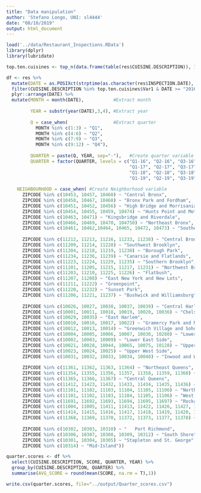 ```yaml
---
title: "Data manipulation"
author: 'Stefano Longo, UNI: sl4444'
date: "08/10/2019"
output: html_document
---
```


```r
load('../data/Restaurant_Inspections.RData')
library(dplyr)
library(lubridate)
```

```r
top.ten.cuisines <- top_n(data.frame(table(res$CUISINE.DESCRIPTION)), 10, Freq) #find top ten cuisines by frequency

df <- res %>%
  mutate(DATE = as.POSIXct(strptime(as.character(res$INSPECTION.DATE), "%m/%d/%Y"))) %>% #make date variable
  filter(CUISINE.DESCRIPTION %in% top.ten.cuisines$Var1 & DATE >= "2016-01-01") %>% # Filter relevant cuisines and disregards old dates 2015
  plyr::arrange(DATE) %>% 
  mutate(MONTH = month(DATE),           #Extract month 
         
         YEAR = substr(year(DATE),3,4), #Extract year
         
         Q = case_when(                 #Extract quarter
           MONTH %in% c(1:3) ~ "Q1",
           MONTH %in% c(4:6) ~ "Q2",
           MONTH %in% c(7:9) ~ "Q3",
           MONTH %in% c(9:12) ~ "Q4"),
         
         QUARTER = paste(Q, YEAR, sep="-"),   #Create quarter variable and order it
         QUARTER = factor(QUARTER, levels = c("Q1-16", "Q2-16", "Q3-16", "Q4-16",
                                              "Q1-17", "Q2-17", "Q3-17", "Q4-17",
                                              "Q1-18", "Q2-18", "Q3-18", "Q4-18",
                                              "Q1-19", "Q2-19", "Q3-19", "Q4-19")),
    
    NEIGHBOURHOOD = case_when( #Create Neighborhood variable
      ZIPCODE %in% c(10453, 10457, 10460) ~ "Central Bronx",
      ZIPCODE %in% c(10458, 10467, 10468) ~ "Bronx Park and Fordham",
      ZIPCODE %in% c(10451, 10452, 10456) ~ "High Bridge and Morrisania",
      ZIPCODE %in% c(10454, 10455, 10459, 10474) ~ "Hunts Point and Mott Haven",
      ZIPCODE %in% c(10463, 10471) ~ "Kingsbridge and Riverdale",
      ZIPCODE %in% c(10466, 10469, 10470, 104750) ~ "Northeast Bronx",
      ZIPCODE %in% c(10461, 10462,10464, 10465, 10472, 10473) ~ "Southeast Bronx",
      
      ZIPCODE %in% c(11212, 11213, 11216, 11233, 11238) ~ "Central Brooklyn	",
      ZIPCODE %in% c(11209, 11214, 11228) ~ "Southwest Brooklyn",
      ZIPCODE %in% c(11204, 11218, 11219, 11230) ~ "Borough Park",
      ZIPCODE %in% c(11234, 11236, 11239) ~ "Canarsie and Flatlands",
      ZIPCODE %in% c(11223, 11224, 11229, 11235) ~ "Southern Brooklyn",
      ZIPCODE %in% c(11201, 11205, 11215, 11217, 11231) ~ "Northwest Brooklyn",
      ZIPCODE %in% c(11203, 11210, 11225, 11226) ~ "Flatbush",
      ZIPCODE %in% c(11207, 11208) ~ "East New York and New Lots",
      ZIPCODE %in% c(11211, 11222) ~ "Greenpoint",
      ZIPCODE %in% c(11220, 11232) ~ "Sunset Park",
      ZIPCODE %in% c(11206, 11221, 11237) ~ "Bushwick and Williamsburg",
    
      ZIPCODE %in% c(10026, 10027, 10030, 10037, 10039) ~ "Central Harlem",
      ZIPCODE %in% c(10001, 10011, 10018, 10019, 10020, 10036) ~ "Chelsea and Clinton",
      ZIPCODE %in% c(10029, 10035) ~ "East Harlem",
      ZIPCODE %in% c(10010, 10016, 10017, 10022) ~ "Gramercy Park and Murray Hill",
      ZIPCODE %in% c(10012, 10013, 10014) ~ "Greenwich Village and Soho",
      ZIPCODE %in% c(10004, 10005, 10006, 10007, 10038, 10280) ~ "Lower Manhattan	",
      ZIPCODE %in% c(10002, 10003, 10009) ~ "Lower East Side",
      ZIPCODE %in% c(10021, 10028, 10044, 10065, 10075, 10128) ~ "Upper East Side",
      ZIPCODE %in% c(10023, 10024, 10025) ~ "Upper West Side",
      ZIPCODE %in% c(10031, 10032, 10033, 10034, 10040) ~ "Inwood and Washington Heights",
      
      ZIPCODE %in% c(11361, 11362, 11363, 11364) ~ "Northeast Queens",
      ZIPCODE %in% c(11354, 11355, 11356, 11357, 11358, 11359, 11360) ~ "North Queens",
      ZIPCODE %in% c(11365, 11366, 11367) ~ "Central Queens",
      ZIPCODE %in% c(11412, 11423, 11432, 11433, 11434, 11435, 11436) ~ "Jamaica",
      ZIPCODE %in% c(11101, 11102, 11103, 11104, 11105, 11106) ~ "Northwest Queens",
      ZIPCODE %in% c(11101, 11102, 11103, 11104, 11105, 11106) ~ "West Central Queens",
      ZIPCODE %in% c(11691, 11692, 11693, 11694, 11695, 11697) ~ "Rockaways",
      ZIPCODE %in% c(11004, 11005, 11411, 11413, 11422, 11426, 11427, 11428, 11429) ~ "Southeast Queens",
      ZIPCODE %in% c(11414, 11415, 11416, 11417, 11418, 11419, 11420, 11421) ~ "Southwest Queens",
      ZIPCODE %in% c(11368, 11369, 11370, 11372, 11373, 11377, 11378) ~ "West Queens",
      
      ZIPCODE %in% c(10302, 10303, 10310) ~ "	Port Richmond",
      ZIPCODE %in% c(10306, 10307, 10308, 10309, 10312) ~ "South Shore",
      ZIPCODE %in% c(10301, 10304, 10305) ~ "Stapleton and St. George",
      ZIPCODE %in% c(10314) ~ "Mid-Island"))
```


```r
quarter.scores <- df %>%
  select(CUISINE.DESCRIPTION, SCORE, QUARTER, YEAR) %>%
  group_by(CUISINE.DESCRIPTION, QUARTER) %>%
  summarise(AVG_SCORE = round(mean(SCORE, na.rm = T),1))

write.csv(quarter.scores, file="../output/Quarter_scores.csv")
```

